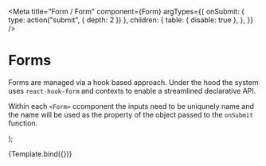 
<Meta
  title="Form / Form"
  component={Form}
  argTypes={{
    onSubmit: { type: action("submit", { depth: 2 }) },
    children: {
      table: { disable: true },
    },
  }}
/>

# Forms

Forms are managed via a hook based approach. Under the hood the system uses `react-hook-form` and contexts to enable a
streamlined declarative API.

Within each `<Form>` ccomponent the inputs need to be uniqunely name and the name will be used as the property of the
object passed to the `onSubmit` function.

  <Form {...args}>
    <Row>
      <TextInput
        name="testInput"
        placeholder="Enter some text ..."
        width="175px"
      />
    </Row>
    <Row>
      <TextInput
        name="requiredInput"
        placeholder="Fill me out"
        required={true}
      />
    </Row>
    <Row>
      <SubmitInput name="Submit" />
    </Row>
  </Form>
);

<Story name="Form">{Template.bind({})}</Story>
